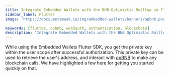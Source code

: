 ```yaml
---
title: Integrate Embedded Wallets with the BNB Optimistic Rolllup in Flutter
sidebar_label: Flutter
image: 'https://docs.metamask.io/img/embedded-wallets/banners/opbnb.png'

keywords: [flutter, opbnb, web3auth, authentication, blockchain]
description: 'Integrate Embedded Wallets with the BNB Optimistic Rolllup in Flutter | Embedded Wallets'
---
```



<SEO
  title="Integrate Embedded Wallets with the BNB Optimistic Rolllup in Flutter"
  description="Integrate Embedded Wallets with the BNB Optimistic Rolllup in Flutter | Embedded Wallets"
  image="https://docs.metamask.io/img/embedded-wallets/banners/opbnb.png"
  slug="/embedded-wallets/connect-blockchain/evm/opbnb/flutter"
/>

While using the Embedded Wallets Flutter SDK, you get the private key within the user scope after successful authorization. This private key can be used to retrieve the user's address, and interact with [opBNB](https://opbnb.bnbchain.org/) to make any blockchain calls. We have highlighted a few here for getting you started quickly on that.

<EVMInteraction />

